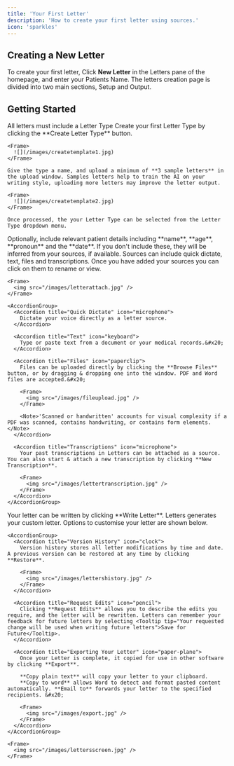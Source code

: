 ```yaml
---
title: 'Your First Letter'
description: 'How to create your first letter using sources.'
icon: 'sparkles'
---
```


## Creating a New Letter

To create your first letter, Click **New Letter** in the Letters pane of the homepage, and enter your Patients Name. The letters creation page is divided into two main sections, <Tooltip tip="The Letter setup pane controls the information that we use to create your custom letter.">Setup</Tooltip> and <Tooltip tip="This is where Letters generates your custom letter. There are options to customsie the output and export it.">Output</Tooltip>.

## Getting Started

<Steps>
  <Step title="Letter Types">
    <Note>All letters must include a <Tooltip tip="Letter Types allow the AI to learn your writing style and write letters that are structured to sound like you.">Letter Type</Tooltip></Note>
    Create your first Letter Type by clicking the **Create Letter Type** button.

    <Frame>
      ![](/images/createtemplate1.jpg)
    </Frame>

    Give the type a name, and upload a minimum of **3 sample letters** in the upload window. Samples letters help to train the AI on your writing style, uploading more letters may improve the letter output.

    <Frame>
      ![](/images/createtemplate2.jpg)
    </Frame>

    Once processed, the your Letter Type can be selected from the Letter Type dropdown menu.
  </Step>

  <Step title="Patient Details">
    Optionally, include relevant patient details including **name**, **age**, **pronoun** and the **date**. If you don't include these, they will be inferred from your sources, if available. &#x20;
  </Step>

  <Step title="Sources">
    <Note />Sources can include quick dictate, text, files and transcriptions. Once you have added your sources you can click on them to rename or view.

    <Frame>
      <img src="/images/letterattach.jpg" />
    </Frame>

    <AccordionGroup>
      <Accordion title="Quick Dictate" icon="microphone">
        Dictate your voice directly as a letter source.
      </Accordion>

      <Accordion title="Text" icon="keyboard">
        Type or paste text from a document or your medical records.&#x20;
      </Accordion>

      <Accordion title="Files" icon="paperclip">
        Files can be uploaded directly by clicking the **Browse Files** button, or by dragging & dropping one into the window. PDF and Word files are accepted.&#x20;

        <Frame>
          <img src="/images/fileupload.jpg" />
        </Frame>

        <Note>'Scanned or handwritten' accounts for visual complexity if a PDF was scanned, contains handwriting, or contains form elements.</Note>
      </Accordion>

      <Accordion title="Transcriptions" icon="microphone">
        Your past transcriptions in Letters can be attached as a source. You can also start & attach a new transcription by clicking **New Transcription**.

        <Frame>
          <img src="/images/lettertranscription.jpg" />
        </Frame>
      </Accordion>
    </AccordionGroup>
  </Step>

  <Step title="Writing Your Letter">
    Your letter can be written by clicking **Write Letter**.
  </Step>

  <Step title="Letter Outputs">
    Letters generates your custom letter. Options to customise your letter are shown below.

    <AccordionGroup>
      <Accordion title="Version History" icon="clock">
        Version history stores all letter modifications by time and date. A previous version can be restored at any time by clicking **Restore**.

        <Frame>
          <img src="/images/lettershistory.jpg" />
        </Frame>
      </Accordion>

      <Accordion title="Request Edits" icon="pencil">
        Clicking **Request Edits** allows you to describe the edits you require, and the letter will be rewritten. Letters can remember your feedback for future letters by selecting <Tooltip tip="Your requested change will be used when writing future letters">Save for Future</Tooltip>.
      </Accordion>

      <Accordion title="Exporting Your Letter" icon="paper-plane">
        Once your Letter is complete, it copied for use in other software by clicking **Export**.

        **Copy plain text** will copy your letter to your clipboard.
        **Copy to word** allows Word to detect and format pasted content automatically. **Email to** forwards your letter to the specified recipients. &#x20;

        <Frame>
          <img src="/images/export.jpg" />
        </Frame>
      </Accordion>
    </AccordionGroup>

    <Frame>
      <img src="/images/lettersscreen.jpg" />
    </Frame>
  </Step>
</Steps>
